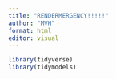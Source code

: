 ```yaml
---
title: "RENDERMERGENCY!!!!!"
author: "MVH"
format: html
editor: visual
---
```


```r

library(tidyverse)
library(tidymodels)

```

```r


```
